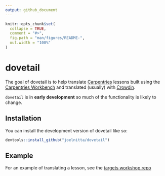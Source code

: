 ```yaml
---
output: github_document
---
```


<!-- README.md is generated from README.Rmd. Please edit that file -->

```r
knitr::opts_chunk$set(
  collapse = TRUE,
  comment = "#>",
  fig.path = "man/figures/README-",
  out.width = "100%"
)
```

# dovetail

<!-- badges: start -->
<!-- badges: end -->

The goal of dovetail is to help translate [Carpentries](https://carpentries.org/) lessons built using the [Carpentries Workbench](https://carpentries.github.io/sandpaper/) and translated (usually) with [Crowdin](https://crowdin.com/).

`dovetail` is in **early development** so much of the functionality is likely to change.

## Installation

You can install the development version of dovetail like so:

``` r
devtools::install_github("joelnitta/dovetail")
```

## Example

For an example of translating a lesson, see the [targets workshop repo](https://github.com/joelnitta/targets-workshop#translation-demo)

